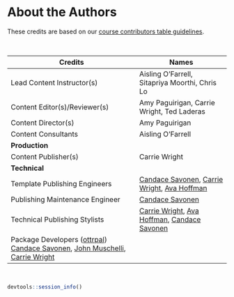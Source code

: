 # About the Authors {.unnumbered}

These credits are based on our [course contributors table guidelines](https://www.ottrproject.org/more_features.html#giving-credits-to-contributors).

   

| Credits                                                                                                                                                                                                          | Names                                                                                                                                        |
|------------------------------------------|------------------------------|
| Lead Content Instructor(s)                                                                                                                                                                                       | Aisling O'Farrell, Sitapriya Moorthi, Chris Lo                                                                                               |
| Content Editor(s)/Reviewer(s)                                                                                                                                                                                    | Amy Paguirigan, Carrie Wright, Ted Laderas                                                                                                   |
| Content Director(s)                                                                                                                                                                                              | Amy Paguirigan                                                                                                                               |
| Content Consultants                                                                                                                                                                                              | Aisling O'Farrell                                                                                                                            |
| **Production**                                                                                                                                                                                                   |                                                                                                                                              |
| Content Publisher(s)                                                                                                                                                                                             | Carrie Wright                                                                                                                                |
| **Technical**                                                                                                                                                                                                    |                                                                                                                                              |
| Template Publishing Engineers                                                                                                                                                                                    | [Candace Savonen](https://www.cansavvy.com/), [Carrie Wright](https://carriewright11.github.io/), [Ava Hoffman](https://www.avahoffman.com/) |
| Publishing Maintenance Engineer                                                                                                                                                                                  | [Candace Savonen](https://www.cansavvy.com/)                                                                                                 |
| Technical Publishing Stylists                                                                                                                                                                                    | [Carrie Wright](https://carriewright11.github.io/), [Ava Hoffman](https://www.avahoffman.com/), [Candace Savonen](https://www.cansavvy.com/) |
| Package Developers ([ottrpal](https://github.com/jhudsl/ottrpal)) [Candace Savonen](https://www.cansavvy.com/), [John Muschelli](https://johnmuschelli.com/), [Carrie Wright](https://carriewright11.github.io/) |                                                                                                                                              |

 

```r
devtools::session_info()
```

<!-- Author information -->

<!-- Links -->

```{=html}
<!-- Fill out this table using these instructions: https://github.com/jhudsl/OTTR_Template/wiki/How-to-give-credits

For JHU courses, You will need to add Ira as a credit:

|Content Publisher|[Ira Gooding]|
...
[Ira Gooding]: https://publichealth.jhu.edu/faculty/4130/ira-gooding
-->
```
